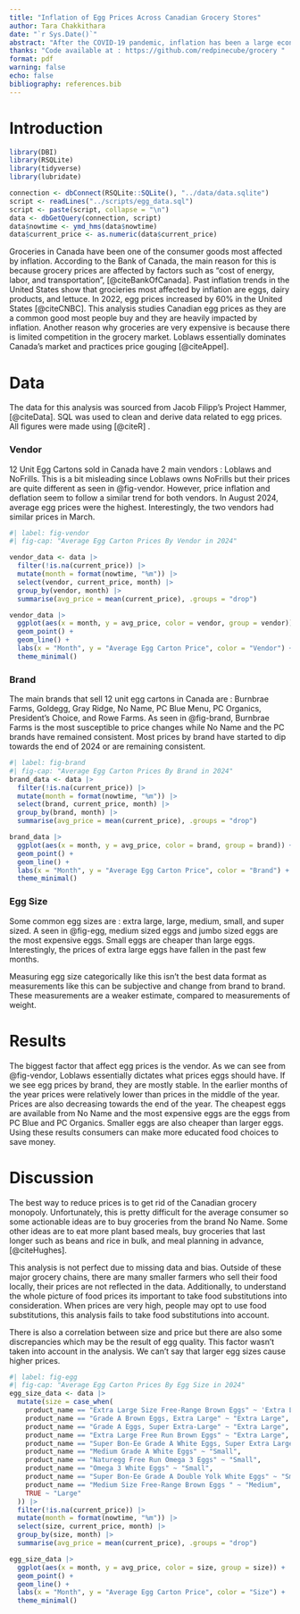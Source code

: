 ```yaml
---
title: "Inflation of Egg Prices Across Canadian Grocery Stores"
author: Tara Chakkithara
date: "`r Sys.Date()`"
abstract: "After the COVID-19 pandemic, inflation has been a large economic issue for the majority of Canadians. This analysis studies the inflation of egg prices in 2024 and finds that prices have decreased compared to mid 2024. By understanding how the prices of staple grocery items fluctuate, we can gauge the effect of inflation on the general Canadian consumer."
thanks: "Code available at : https://github.com/redpinecube/grocery "
format: pdf
warning: false
echo: false
bibliography: references.bib
---
```


# Introduction

```r
library(DBI)
library(RSQLite)
library(tidyverse)
library(lubridate)

connection <- dbConnect(RSQLite::SQLite(), "../data/data.sqlite")
script <- readLines("../scripts/egg_data.sql")
script <- paste(script, collapse = "\n")
data <- dbGetQuery(connection, script)
data$nowtime <- ymd_hms(data$nowtime)
data$current_price <- as.numeric(data$current_price)
```
Groceries in Canada have been one of the consumer goods most affected by inflation. According to the Bank of Canada, the main reason for this is because grocery prices are affected by factors such as "cost of energy, labor, and transportation", [@citeBankOfCanada]. Past inflation trends in the United States show that grocieries most affected by inflation are eggs, dairy products, and lettuce. In 2022, egg prices increased by 60% in the United States [@citeCNBC]. This analysis studies Canadian egg prices as they are a common good most people buy and they are heavily impacted by inflation. Another reason why groceries are very expensive is because there is limited competition in the grocery market. Loblaws essentially dominates Canada's market and practices price gouging [@citeAppel].

# Data

The data for this analysis was sourced from Jacob Filipp's Project Hammer, [@citeData]. SQL was used to clean and derive data related to egg prices. All figures were made using [@citeR] .

### Vendor

12 Unit Egg Cartons sold in Canada have 2 main vendors : Loblaws and NoFrills. This is a bit misleading since Loblaws owns NoFrills but their prices are quite different as seen in @fig-vendor. However, price inflation and deflation seem to follow a similar trend for both vendors. In August 2024, average egg prices were the highest. Interestingly, the two vendors had similar prices in March.

```r
#| label: fig-vendor
#| fig-cap: "Average Egg Carton Prices By Vendor in 2024"

vendor_data <- data |>
  filter(!is.na(current_price)) |>
  mutate(month = format(nowtime, "%m")) |>
  select(vendor, current_price, month) |>
  group_by(vendor, month) |>
  summarise(avg_price = mean(current_price), .groups = "drop")

vendor_data |>
  ggplot(aes(x = month, y = avg_price, color = vendor, group = vendor)) +
  geom_point() +
  geom_line() +
  labs(x = "Month", y = "Average Egg Carton Price", color = "Vendor") +
  theme_minimal()
```

### Brand

The main brands that sell 12 unit egg cartons in Canada are : Burnbrae Farms, Goldegg, Gray Ridge, No Name, PC Blue Menu, PC Organics, President's Choice, and Rowe Farms. As seen in @fig-brand, Burnbrae Farms is the most susceptible to price changes while No Name and the PC brands have remained consistent. Most prices by brand have started to dip towards the end of 2024 or are remaining consistent.

```r
#| label: fig-brand
#| fig-cap: "Average Egg Carton Prices By Brand in 2024"
brand_data <- data |>
  filter(!is.na(current_price)) |>
  mutate(month = format(nowtime, "%m")) |>
  select(brand, current_price, month) |>
  group_by(brand, month) |>
  summarise(avg_price = mean(current_price), .groups = "drop")

brand_data |>
  ggplot(aes(x = month, y = avg_price, color = brand, group = brand)) +
  geom_point() +
  geom_line() +
  labs(x = "Month", y = "Average Egg Carton Price", color = "Brand") +
  theme_minimal()
```

### Egg Size

Some common egg sizes are : extra large, large, medium, small, and super sized. A seen in @fig-egg, medium sized eggs and jumbo sized eggs are the most expensive eggs. Small eggs are cheaper than large eggs. Interestingly, the prices of extra large eggs have fallen in the past few months.

Measuring egg size categorically like this isn't the best data format as measurements like this can be subjective and change from brand to brand. These measurements are a weaker estimate, compared to measurements of weight.

# Results
The biggest factor that affect egg prices is the vendor. As we can see from @fig-vendor, Loblaws essentially dictates what prices eggs should have. If we see egg prices by brand, they are mostly stable. In the earlier months of the year prices were relatively lower than prices in the middle of the year. Prices are also decreasing towards the end of the year. The cheapest eggs are available from No Name and the most expensive eggs are the eggs from PC Blue and PC Organics. Smaller eggs are also cheaper than larger eggs. Using these results consumers can make more educated food choices to save money. 


# Discussion
The best way to reduce prices is to get rid of the Canadian grocery monopoly. Unfortunately, this is pretty difficult for the average consumer so some actionable ideas are to buy groceries from the brand No Name. Some other ideas are to eat more plant based meals, buy groceries that last longer such as beans and rice in bulk, and meal planning in advance, [@citeHughes].

This analysis is not perfect due to missing data and bias. Outside of these major grocery chains, there are many smaller farmers who sell their food locally, their prices are not reflected in the data. Additionally, to understand the whole picture of food prices its important to take food substitutions into consideration. When prices are very high, people may opt to use food substitutions, this analysis fails to take food substitutions into account. 

There is also a correlation between size and price but there are also some discrepancies which may be the result of egg quality. This factor wasn't taken into account in the analysis. We can't say that larger egg sizes cause higher prices.


```r
#| label: fig-egg
#| fig-cap: "Average Egg Carton Prices By Egg Size in 2024"
egg_size_data <- data |>
  mutate(size = case_when(
    product_name == "Extra Large Size Free-Range Brown Eggs" ~ 'Extra Large',
    product_name == "Grade A Brown Eggs, Extra Large" ~ "Extra Large",
    product_name == "Grade A Eggs, Super Extra-Large" ~ "Extra Large",
    product_name == "Extra Large Free Run Brown Eggs" ~ "Extra Large",
    product_name == "Super Bon-Ee Grade A White Eggs, Super Extra Large" ~ "Super Extra Large",
    product_name == "Medium Grade A White Eggs" ~ "Small",
    product_name == "Naturegg Free Run Omega 3 Eggs" ~ "Small",
    product_name == "Omega 3 White Eggs" ~ "Small",
    product_name == "Super Bon-Ee Grade A Double Yolk White Eggs" ~ "Small",
    product_name == "Medium Size Free-Range Brown Eggs " ~ "Medium",
    TRUE ~ "Large"
  )) |>
  filter(!is.na(current_price)) |>
  mutate(month = format(nowtime, "%m")) |>
  select(size, current_price, month) |>
  group_by(size, month) |>
  summarise(avg_price = mean(current_price), .groups = "drop")

egg_size_data |>
  ggplot(aes(x = month, y = avg_price, color = size, group = size)) +
  geom_point() +
  geom_line() +
  labs(x = "Month", y = "Average Egg Carton Price", color = "Size") +
  theme_minimal()
```
